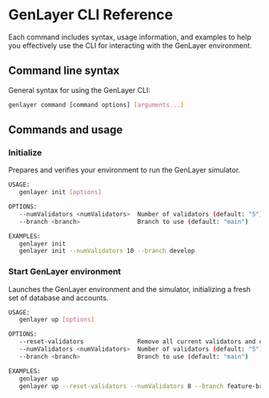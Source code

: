 # GenLayer CLI Reference

Each command includes syntax, usage information, and examples to help you effectively use the CLI for interacting with the GenLayer environment.

## Command line syntax

General syntax for using the GenLayer CLI:

```bash
genlayer command [command options] [arguments...]
```

## Commands and usage

### Initialize

Prepares and verifies your environment to run the GenLayer simulator.

```bash
USAGE:
   genlayer init [options]

OPTIONS:
   --numValidators <numValidators>  Number of validators (default: "5")
   --branch <branch>                Branch to use (default: "main")

EXAMPLES:
   genlayer init
   genlayer init --numValidators 10 --branch develop
```

### Start GenLayer environment

Launches the GenLayer environment and the simulator, initializing a fresh set of database and accounts.

```bash
USAGE:
   genlayer up [options]

OPTIONS:
   --reset-validators               Remove all current validators and create new random ones (default: false)
   --numValidators <numValidators>  Number of validators (default: "5")
   --branch <branch>                Branch to use (default: "main")

EXAMPLES:
   genlayer up
   genlayer up --reset-validators --numValidators 8 --branch feature-branch
```

